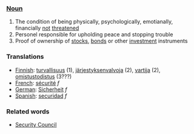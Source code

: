 ===[[Noun]]===

#The condition of being physically, psychologically, emotianally, financially [[not]] [[threatened]]
#Personel responsible for upholding peace and stopping trouble
#Proof of ownership of [[stock]]s, [[bond]]s or other [[investment]] instruments

===Translations===

*[[Finnish]]: [[turvallisuus]] (1), [[järjestyksenvalvoja]] (2), [[vartija]] (2), [[omistustodistus]] (3???)
*[[French]]: [[sécurité]] ''f''
*[[German]]: [[Sicherheit]] ''f''
*[[Spanish]]: [[securidad]] ''f''


===Related words===

*[[Security Council]]